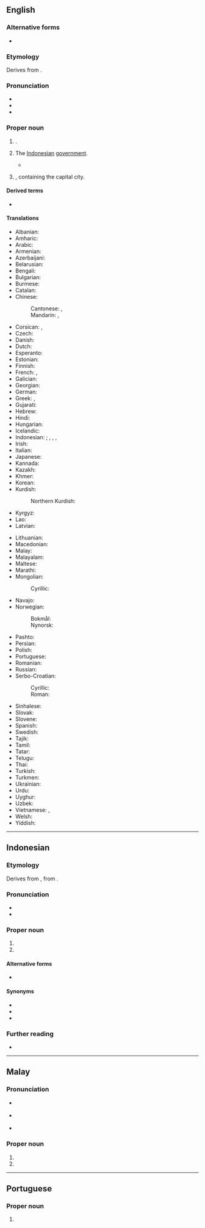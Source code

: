==English==
{{wikipedia}}

===Alternative forms===
* {{l|en|Djakarta}}

===Etymology===
Derives from {{der|en|sa|जयकर्ता||that which causes victory}}.

===Pronunciation===
* {{audio|en|LL-Q1860 (eng)-Vealhurl-Jakarta.wav |Audio (UK)}}
* {{IPA|en|/d͡ʒəˈkɑː(ɹ)tə/}}
* {{rhymes|en|ɑː(ɹ)tə}}

===Proper noun===
{{en-proper noun}}

# {{place|en|capital city|c/Indonesia}}.
# {{lb|en|metonym}} The [[Indonesian]] [[government]].
#* {{quote-book|en|last=Herman|first=Edward|last2=Peterson|first2=David|title=The Politics of Genocide|url=https://books.google.com/books?id=YocTCgAAQBAJ|location=New York|publisher=Monthly Review Press|year=2010|page=90|pageurl=https://books.google.com/books?id=YocTCgAAQBAJ&pg=PA90|ISBN=978-1-58367-212-9|text=In an effort to make sure the referendum would not take place or that the Timorese would at least approve the outcome desired by '''Jakarta''', the Indonesians launched yet another campaign of terror and killings, the violence dramatically increasing in the months before the UN agreement and culminating in the weeks after the vote on August 30.}}
# {{place|en|province|c/Indonesia}}, containing the capital city.

====Derived terms====
* {{l|en|Jakartan}}

====Translations====
{{trans-top|capital of Indonesia}}
* Albanian: {{t|sq|Xhakarta|f}}
* Amharic: {{t|am|ጃካርታ}}
* Arabic: {{t|ar|جَاكَرْتَا|f|tr=jakartā}}
* Armenian: {{t|hy|Ջակարտա}}
* Azerbaijani: {{t|az|Cakarta}}
* Belarusian: {{t|be|Джака́рта|f}}
* Bengali: {{t|bn|জাকার্তা}}
* Bulgarian: {{t|bg|Джака́рта|f}}
* Burmese: {{t|my|ဂျကာတာ}}
* Catalan: {{t|ca|Jakarta}}
* Chinese:
*: Cantonese: {{t|yue|耶加達}}, {{t|yue|耶加达|tr=je4 gaa1 daat6}}
*: Mandarin: {{t+|cmn|雅加達}}, {{t+|cmn|雅加达|tr=Yǎjiādá}}
* Corsican: {{t|co|Giacarta}}, {{t|co|Ghjacarta}}
* Czech: {{t+|cs|Jakarta|f}}
* Danish: {{t|da|Jakarta|n}}
* Dutch: {{t+|nl|Jakarta|n}}
* Esperanto: {{t+|eo|Ĝakarto}}
* Estonian: {{t+|et|Jakarta}}
* Finnish: {{t+|fi|Jakarta}}
* French: {{t+|fr|Jakarta|f}}, {{t|fr|Djakarta|f}}
* Galician: {{t+|gl|Iacarta}}
* Georgian: {{t|ka|ჯაკარტა}}
* German: {{t+|de|Jakarta|n}}
* Greek: {{t+|el|Τζακάρτα|f}}, {{t|el|Βαταβία|f}} {{qualifier|historical}}
* Gujarati: {{t|gu|જાકાર્તા}}
* Hebrew: {{t|he|גָ׳קַרְטָה|f|tr=jakarta}}
* Hindi: {{t|hi|जकार्ता|m}}
* Hungarian: {{t+|hu|Jakarta}}
* Icelandic: {{t|is|Djakarta}}
* Indonesian: {{t+|id|Jakarta}}; {{t|id|Djakarta}} {{qualifier|dated}}, {{t|id|Sunda Kelapa}}, {{t|id|Jayakarta}}, {{t|id|Batavia}} {{qualifier|historical}}
* Irish: {{t|ga|Iacárta}}
* Italian: {{t|it|Giacarta|f}}
* Japanese: {{t+|ja|ジャカルタ|tr=Jakaruta}}
* Kannada: {{t|kn|ಜಕಾರ್ತ}}
* Kazakh: {{t|kk|Джакарта}}
* Khmer: {{t|km|ចាការតា}}
* Korean: {{t+|ko|^자카르타}}
* Kurdish:
*: Northern Kurdish: {{t|kmr|Cakarta}}
* Kyrgyz: {{t|ky|Жакарта}}
* Lao: {{t|lo|ຈາກາຕາ}}
* Latvian: {{t|lv|Džakarta|f}}
{{trans-mid}}
* Lithuanian: {{t|lt|Džakarta|f}}
* Macedonian: {{t|mk|Џакарта|f}}
* Malay: {{t|ms|Jakarta}}
* Malayalam: {{t|ml|ജക്കാർത്ത}}
* Maltese: {{t|mt|Ġakarta|f}}
* Marathi: {{t|mr|जकार्ता}}
* Mongolian:
*: Cyrillic: {{t|mn|Жакарта}}
* Navajo: {{t|nv|Jakʼáta}}
* Norwegian:
*: Bokmål: {{t|nb|Jakarta}}
*: Nynorsk: {{t|nn|Jakarta}}
* Pashto: {{t|ps|جاکارتا|f|tr=jākārtā}}
* Persian: {{t|fa|جاکارتا|tr=jâkârtâ}}
* Polish: {{t+|pl|Dżakarta|f}}
* Portuguese: {{t|pt|Jacarta|f}}
* Romanian: {{t+|ro|Jakarta}}
* Russian: {{t+|ru|Джака́рта|f}}
* Serbo-Croatian:
*: Cyrillic: {{t|sh|Џакарта|f}}
*: Roman: {{t|sh|Džakarta|f}}
* Sinhalese: {{t|si|ජකාර්තා}}
* Slovak: {{t|sk|Jakarta|f}}
* Slovene: {{t|sl|Džakarta|f}}
* Spanish: {{t+|es|Yakarta|f}}
* Swedish: {{t+|sv|Jakarta|n}}
* Tajik: {{t|tg|Ҷакарта}}
* Tamil: {{t|ta|ஜகார்த்தா}}
* Tatar: {{t|tt|Җакарта}}
* Telugu: {{t|te|జకార్తా}}
* Thai: {{t|th|จาการ์ตา}}
* Turkish: {{t|tr|Cakarta}}
* Turkmen: {{t|tk|Jakarta}}
* Ukrainian: {{t|uk|Джака́рта|f}}
* Urdu: {{t|ur|جکارتہ|m|tr=jakārtā}}
* Uyghur: {{t|ug|جاكارتا}}
* Uzbek: {{t|uz|Jakarta}}
* Vietnamese: {{t|vi|Gia-các-ta}}, {{t|vi|Giang Lưu Ba}}
* Welsh: {{t|cy|Jakarta}}
* Yiddish: {{t|yi|דזשאַקאַרטאַ|n}}
{{trans-bottom}}

----

==Indonesian==
{{wikipedia|lang=id}}

===Etymology===
Derives from {{der|id|sa|जयकर्ता||that which causes victory}}, from {{compound|sa|जय|t1=glory|कर्ता|t2=doer, accomplisher|nocat=1}}.

===Pronunciation===
* {{IPA|id|/ˈd͡ʒakarta/|}}
* {{hyphenation|id|ja|kar|ta}}

===Proper noun===
{{head|id|proper noun}}

# {{place|id|capital city|c/Indonesia|t1=Jakarta}}
# {{place|id|province|c/Indonesia|t1=Jakarta}}

====Alternative forms====
* {{l|id|Djakarta}} {{q|dated|pre-1967}}

====Synonyms====
* {{l|id|Sunda Kelapa}}
* {{l|id|Jayakarta}}
* {{l|id|Batavia}}

===Further reading===
* {{R:KBBI Daring}}

----

==Malay==
{{wikipedia|lang=ms}}

===Pronunciation===
* {{a|Johor-Selangor}} {{IPA|ms|/d͡ʒaka(r)tə/}}
* {{a|Riau-Lingga}} {{IPA|ms|/d͡ʒaka(r)ta/}}
* {{rhymes|ms|a(r)tə|tə|ə}}

===Proper noun===
{{head|ms|proper noun}}

# {{place|ms|capital city|c/Indonesia|t1=Jakarta}}
# {{place|ms|province|c/Indonesia|t1=Jakarta}}

----

==Portuguese==

===Proper noun===
{{pt-proper noun|f}}

# {{alternative spelling of|pt|Jacarta}}
